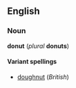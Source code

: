 ==English==
===Noun===
'''donut''' (''plural'' '''donuts''')

====Variant spellings====
*[[doughnut]] (''British'')

<!--content here will be the same as for "doughnut" once both of these pages are moved to a common one-->